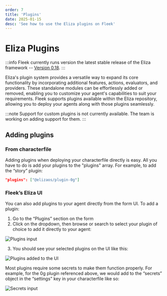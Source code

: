 ```yaml
---
order: 7
title: 'Plugins'
date: 2025-01-15
desc: 'See how to use the Eliza plugins on Fleek'
---
```


# Eliza Plugins

:::info
Fleek currently runs version the latest stable release of the Eliza framework -- [Version 0.18](https://github.com/elizaOS/eliza/releases).
:::

Eliza's plugin system provides a versatile way to expand its core functionality by incorporating additional features, actions, evaluators, and providers. These standalone modules can be effortlessly added or removed, enabling you to customize your agent's capabilities to suit your requirements.
Fleek supports plugins available within the Eliza repository, allowing you to deploy your agents along with those plugins seamlessly.

:::note
Support for custom plugins is not currently available. The team is working on adding support for them.
:::

## Adding plugins

### From characterfile

Adding plugins when deploying your characterfile directly is easy. All you have to do is add your plugins to the "plugins" array. For example, to add the “story” plugin:

```json
"plugins": ["@elizaos/plugin-0g"]
```

### Fleek’s Eliza UI

You can also add plugins to your agent directly from the form UI. To add a plugin:

1. Go to the “Plugins” section on the form
2. Click on the dropdown, then browse or search to select your plugin of choice to add it directly to your agent:

![Plugins input](./plugins-input.png)

3. You should see your selected plugins on the UI like this:

![Plugins added to the UI](./added-plugins.png)

Most plugins require some secrets to make them function properly. For example, for the 0g plugin referenced above, we would add to the “secrets” object in the “settings” key in your characterfile like so:

![Secrets input](./secrets.png)
